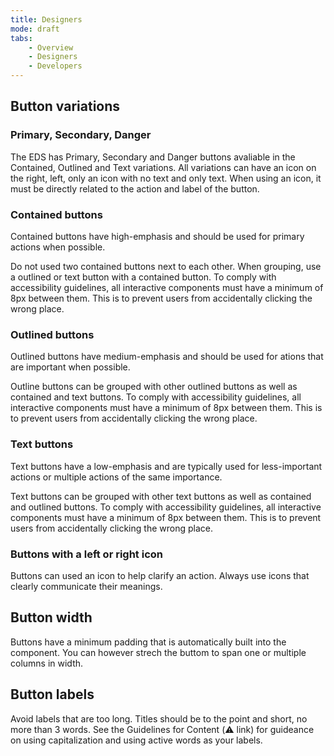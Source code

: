 ```yaml
---
title: Designers
mode: draft
tabs:
    - Overview
    - Designers
    - Developers
---
```


<!-- 
This will be the same for finding all compoennts in Figma. Rebecca, Should we just have a section in getting started on how to find components. Then we dont need to repeat ourselves 100x and can write here about Figma only if there is something 'strange' about the component in Figma that needs to be pointed out. 

Buttons in Figma

* In the left sidebar, choose the tab Assets
    * :warning: Image example like: https://i.imgur.com/cyt9T1Q.png
* You can then scroll to find Buttons or search for them. 
* Once you have found it, click and drag it out to the Frame you need it on.
* Do not change the colors or layouts. 
	* Only edit the Button text. 
	* If using a Button with an icon, replace the `Icon Placeholder` with the icon needed.
-->

## Button variations


### Primary, Secondary, Danger

The EDS has Primary, Secondary and Danger buttons avaliable in the Contained, Outlined and Text variations. All variations can have an icon on the right, left, only an icon with no text and only text. When using an icon, it must be directly related to the action and label of the button. 


### Contained buttons

Contained buttons have high-emphasis and should be used for primary actions when possible. 

Do not used two contained buttons next to each other. When grouping, use a outlined or text button with a contained button. 
To comply with accessibility guidelines, all interactive components must have a minimum of 8px between them. This is to prevent users from accidentally clicking the wrong place. 


### Outlined buttons

Outlined buttons have medium-emphasis and should be used for ations that are important when possible. 

Outline buttons can be grouped with other outlined buttons as well as contained and text buttons. 
To comply with accessibility guidelines, all interactive components must have a minimum of 8px between them. This is to prevent users from accidentally clicking the wrong place. 


### Text buttons

Text buttons have a low-emphasis and are typically used for less-important actions or multiple actions of the same importance. 

Text buttons can be grouped with other text buttons as well as contained and outlined buttons. To comply with accessibility guidelines, all interactive components must have a minimum of 8px between them. This is to prevent users from accidentally clicking the wrong place. 


### Buttons with a left or right icon
Buttons can used an icon to help clarify an action. Always use icons that clearly communicate their meanings. 


## Button width

Buttons have a minimum padding that is automatically built into the component. You can however strech the buttom to span one or multiple columns in width. 


## Button labels
Avoid labels that are too long. Titles should be to the point and short, no more than 3 words. 
See the Guidelines for Content (:warning: link) for guideance on using capitalization and using active words as your labels. 
